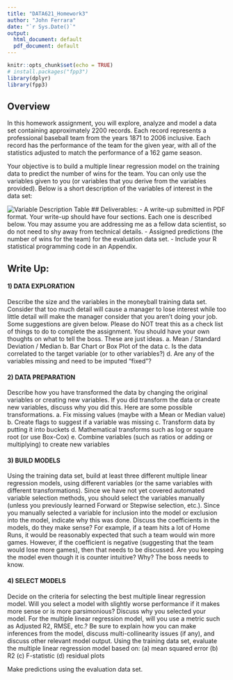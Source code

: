 ```yaml
---
title: "DATA621_Homework3"
author: "John Ferrara"
date: "`r Sys.Date()`"
output:
  html_document: default
  pdf_document: default
---
```


```r
knitr::opts_chunk$set(echo = TRUE)
# install.packages("fpp3")
library(dplyr)
library(fpp3)

```

## Overview 
In this homework assignment, you will explore, analyze and model a data set containing approximately 2200 records. Each record represents a professional baseball team from the years 1871 to 2006 inclusive. Each record has the performance of the team for the given year, with all of the statistics adjusted to match the performance of a 162 game season. 

Your objective is to build a multiple linear regression model on the training data to predict the number of wins for the team. You can only use the variables given to you (or variables that you derive from the variables provided). Below is a short description of the variables of interest in the data set:

![Variable Description Table](HW1_DescTable.png)
## Deliverables:
 - A write-up submitted in PDF format. Your write-up should have four sections. Each one is described below. You may assume you are addressing me as a fellow data scientist, so do not need to shy away from technical details.
 - Assigned predictions (the number of wins for the team) for the evaluation data set.
 - Include your R statistical programming code in an Appendix.

## Write Up:
#### 1) DATA EXPLORATION
Describe the size and the variables in the moneyball training data set. Consider that too much detail will cause a manager to lose interest while too little detail will make the manager consider that you aren’t doing your job. Some suggestions are given below. Please do NOT treat this as a check list of things to do to complete the assignment. You should have your own thoughts on what to tell the boss. These are just ideas.
a. Mean / Standard Deviation / Median
b. Bar Chart or Box Plot of the data
c. Is the data correlated to the target variable (or to other variables?)
d. Are any of the variables missing and need to be imputed “fixed”?

#### 2) DATA PREPARATION 
Describe how you have transformed the data by changing the original variables or creating new variables. If you did transform the data or create new variables, discuss why you did this. Here are some possible transformations. 
a. Fix missing values (maybe with a Mean or Median value)
b. Create flags to suggest if a variable was missing
c. Transform data by putting it into buckets
d. Mathematical transforms such as log or square root (or use Box-Cox)
e. Combine variables (such as ratios or adding or multiplying) to create new variables

#### 3) BUILD MODELS
Using the training data set, build at least three different multiple linear regression models, using different variables (or the same variables with different transformations). Since we have not yet covered automated variable selection methods, you should select the variables manually (unless you previously learned Forward or Stepwise selection, etc.). Since you manually selected a variable for inclusion into the model or exclusion into the model, indicate why this was done. Discuss the coefficients in the models, do they make sense? For example, if a team hits a lot of Home Runs, it would be reasonably expected that such a team would win more games. However, if the coefficient is negative (suggesting that the team would lose more games), then that needs to be discussed. Are you keeping the model even though it is counter intuitive? Why? The boss needs to know.

#### 4) SELECT MODELS
Decide on the criteria for selecting the best multiple linear regression model. Will you select a model with slightly worse performance if it makes more sense or is more parsimonious? Discuss why you selected your model. For the multiple linear regression model, will you use a metric such as Adjusted R2, RMSE, etc.? Be sure to explain how you can make inferences from the model, discuss multi-collinearity issues (if any), and discuss other relevant model output. Using the training data set, evaluate the multiple linear regression model based on: 
(a) mean squared error
(b) R2
(c) F-statistic
(d) residual plots

Make predictions using the evaluation data set.
